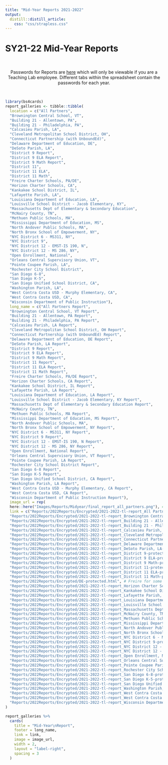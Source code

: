 ```yaml
---
title: "Mid-Year Reports 2021-2022"
output: 
  distill::distill_article:
    css: "css/strapless.css"
---
```


# SY21-22 Mid-Year Reports

<br>

<center> Passwords for Reports are <a href="https://docs.google.com/spreadsheets/d/1eAUdWEzc0R7WzpztOvutRp2FYDtpks37LSFV8sq8ezg/edit?usp=sharing" target="_blank">here</a> which will only be viewable if you are a Teaching Lab employee. Different tabs within the spreadsheet contain the passwords for each year. </center>

<br>

```r
library(bs4cards)
report_galleries <- tibble::tibble(
  location = c("All Partners",
  "Brownington Central School, VT",
  "Building 21 - Allentown, PA",
  "Building 21 - Philadelphia, PA",
  "Calcasieu Parish, LA",
  "Cleveland Metropolitan School District, OH",
  "Connecticut Partnership (with UnboundEd)",
  "Delaware Department of Education, DE",
  "DeSoto Parish, LA",
  "District 9 Report",
  "District 9 ELA Report",
  "District 9 Math Report",
  "District 11",
  "District 11 ELA",
  "District 11 Math",
  "Freire Charter Schools, PA/DE",
  "Horizon Charter Schools, CA",
  "Kankakee School District, IL",
  "Lafayette Parish, LA",
  "Louisiana Department of Education, LA",
  "Louisville School District - Jacob Elementary, KY",
  "Massachusetts Dept of Elementary & Secondary Education",
  "McNairy County, TN",
  "Methuen Public Schools, MA",
  "Mississippi Department of Education, MS",
  "North Andover Public Schools, MA",
  "North Bronx School of Empowerment, NY",
  "NYC District 6 - MS311, NY",
  "NYC District 9",
  "NYC District 12 - EMST-IS 190, N",
  "NYC District 12 - MS 286, NY",
  "Open Enrollment, National",
  "Orleans Central Supervisory Union, VT",
  "Pointe Coupee Parish, LA",
  "Rochester City School District",
  "San Diego 6-8",
  "San Diego K-5",
  "San Diego Unified School District, CA",
  "Washington Parish, LA",
  "West Contra Costa USD - Murphy Elementary, CA",
  "West Contra Costa USD, CA",
  "Wisconsin Department of Public Instruction"),
  long_name = c("All Partners Report",
  "Brownington Central School, VT Report",
  "Building 21 - Allentown, PA Report",
  "Building 21 - Philadelphia, PA Report",
  "Calcasieu Parish, LA Report",
  "Cleveland Metropolitan School District, OH Report",
  "Connecticut Partnership (with UnboundEd) Report",
  "Delaware Department of Education, DE Report",
  "DeSoto Parish, LA Report",
  "District 9 Report",
  "District 9 ELA Report",
  "District 9 Math Report",
  "District 11 Report",
  "District 11 ELA Report",
  "District 11 Math Report",
  "Freire Charter Schools, PA/DE Report",
  "Horizon Charter Schools, CA Report",
  "Kankakee School District, IL Report",
  "Lafayette Parish, LA Report",
  "Louisiana Department of Education, LA Report",
  "Louisville School District - Jacob Elementary, KY Report",
  "Massachusetts Dept of Elementary & Secondary Education Report",
  "McNairy County, TN",
  "Methuen Public Schools, MA Report",
  "Mississippi Department of Education, MS Report",
  "North Andover Public Schools, MA",
  "North Bronx School of Empowerment, NY Report",
  "NYC District 6 - MS311, NY Report",
  "NYC District 9 Report",
  "NYC District 12 - EMST-IS 190, N Report",
  "NYC District 12 - MS 286, NY Report",
  "Open Enrollment, National Report",
  "Orleans Central Supervisory Union, VT Report",
  "Pointe Coupee Parish, LA Report",
  "Rochester City School District Report",
  "San Diego 6-8 Report",
  "San Diego K-5 Report",
  "San Diego Unified School District, CA Report",
  "Washington Parish, LA Report",
  "West Contra Costa USD - Murphy Elementary, CA Report",
  "West Contra Costa USD, CA Report",
  "Wisconsin Department of Public Instruction Report"),
  image_url = rep(
  here::here("Images/Reports/Midyear/final_report_all_partners.png"), 42),
  link = c("Reports/2022Reports/Encrypted/2021-2022-tl-report_All Partners-protected.html",
  "Reports/2022Reports/Encrypted/2021-2022-tl-report_Brownington Central School, VT-protected.html",
  "Reports/2022Reports/Encrypted/2021-2022-tl-report_Building 21 - Allentown, PA-protected.html",
  "Reports/2022Reports/Encrypted/2021-2022-tl-report_Building 21 - Philadelphia, PA-protected.html",
  "Reports/2022Reports/Encrypted/2021-2022-tl-report_Calcasieu Parish, LA-protected.html",
  "Reports/2022Reports/Encrypted/2021-2022-tl-report_Cleveland Metropolitan School District, OH-protected.html",
  "Reports/2022Reports/Encrypted/2021-2022-tl-report_Connecticut Partnership (with UnboundEd)-protected.html",
  "Reports/2022Reports/Encrypted/2021-2022-tl-report_Delaware Department of Education, DE-protected.html",
  "Reports/2022Reports/Encrypted/2021-2022-tl-report_DeSoto Parish, LA-protected.html",
  "Reports/2022Reports/Encrypted/2021-2022-tl-report_District 9-protected.html",
  "Reports/2022Reports/Encrypted/2021-2022-tl-report_District 9 ELA-protected.html",
  "Reports/2022Reports/Encrypted/2021-2022-tl-report_District 9 Math-protected.html",
  "Reports/2022Reports/Encrypted/2021-2022-tl-report_District 11-protected.html",
  "Reports/2022Reports/Encrypted/2021-2022-tl-report_District 11 ELA-protected.html",
  "Reports/2022Reports/Encrypted/2021-2022-tl-report_District 11 Math-protected.html",
  "Reports/2022Reports/Encrypted/DE-protected.html", # Freire for some reason
  "Reports/2022Reports/Encrypted/2021-2022-tl-report_Horizon Charter Schools, CA-protected.html",
  "Reports/2022Reports/Encrypted/2021-2022-tl-report_Kankakee School District, IL-protected.html",
  "Reports/2022Reports/Encrypted/2021-2022-tl-report_Lafayette Parish, LA-protected.html",
  "Reports/2022Reports/Encrypted/2021-2022-tl-report_Louisiana Department of Education, LA-protected.html",
  "Reports/2022Reports/Encrypted/2021-2022-tl-report_Louisville School District - Jacob Elementary, KY-protected.html",
  "Reports/2022Reports/Encrypted/2021-2022-tl-report_Massachusetts Dept of Elementary & Secondary Education-protected.html",
  "Reports/2022Reports/Encrypted/2021-2022-tl-report_McNairy County, TN-protected.html",
  "Reports/2022Reports/Encrypted/2021-2022-tl-report_Methuen Public Schools, MA-protected.html",
  "Reports/2022Reports/Encrypted/2021-2022-tl-report_Mississippi Department of Education, MS-protected.html",
  "Reports/2022Reports/Encrypted/2021-2022-tl-report_North Andover Public Schools, MA-protected.html",
  "Reports/2022Reports/Encrypted/2021-2022-tl-report_North Bronx School of Empowerment, NY-protected.html",
  "Reports/2022Reports/Encrypted/2021-2022-tl-report_NYC District 6 - MS311, NY-protected.html",
  "Reports/2022Reports/Encrypted/2021-2022-tl-report_NYC District 9-protected.html",
  "Reports/2022Reports/Encrypted/2021-2022-tl-report_NYC District 12 - EMST-IS 190, N-protected.html",
  "Reports/2022Reports/Encrypted/2021-2022-tl-report_NYC District 12 - MS 286, NY-protected.html",
  "Reports/2022Reports/Encrypted/2021-2022-tl-report_Open Enrollment, National-protected.html",
  "Reports/2022Reports/Encrypted/2021-2022-tl-report_Orleans Central Supervisory Union, VT-protected.html",
  "Reports/2022Reports/Encrypted/2021-2022-tl-report_Pointe Coupee Parish, LA-protected.html",
  "Reports/2022Reports/Encrypted/2021-2022-tl-report_Rochester City School District-protected.html",
  "Reports/2022Reports/Encrypted/2021-2022-tl-report_San Diego 6-8-protected.html",
  "Reports/2022Reports/Encrypted/2021-2022-tl-report_San Diego K-5-protected.html",
  "Reports/2022Reports/Encrypted/2021-2022-tl-report_San Diego Unified School District, CA-protected.html",
  "Reports/2022Reports/Encrypted/2021-2022-tl-report_Washington Parish, LA-protected.html",
  "Reports/2022Reports/Encrypted/2021-2022-tl-report_West Contra Costa USD - Murphy Elementary, CA-protected.html",
  "Reports/2022Reports/Encrypted/2021-2022-tl-report_West Contra Costa USD, CA-protected.html",
  "Reports/2022Reports/Encrypted/2021-2022-tl-report_Wisconsin Department of Public Instruction-protected.html")
)

report_galleries %>%
  cards(
    title = "Mid-Year\nReport",
    footer = long_name,
    link = link,
    image = image_url,
    width = 2,
    layout = "label-right",
    spacing = 3
  )
```
